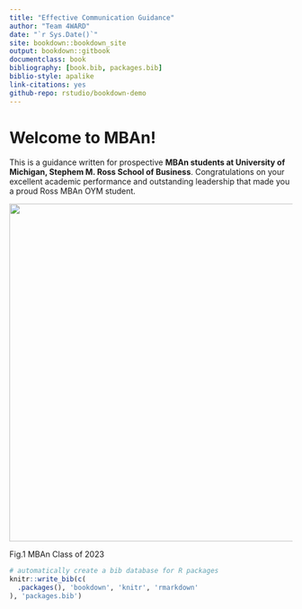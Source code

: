 ```yaml
--- 
title: "Effective Communication Guidance"
author: "Team 4WARD"
date: "`r Sys.Date()`"
site: bookdown::bookdown_site
output: bookdown::gitbook
documentclass: book
bibliography: [book.bib, packages.bib]
biblio-style: apalike
link-citations: yes
github-repo: rstudio/bookdown-demo
---
```


# Welcome to MBAn!

This is a guidance written for prospective **MBAn students at University of Michigan, Stephem M. Ross School of Business**. Congratulations on your excellent academic performance and outstanding leadership that made you a proud Ross MBAn OYM student. 

<div align= "center"><img src="MBAn.jpg" width="800" height="600" />

Fig.1 MBAn Class of 2023
</div>





```r
# automatically create a bib database for R packages
knitr::write_bib(c(
  .packages(), 'bookdown', 'knitr', 'rmarkdown'
), 'packages.bib')
```
